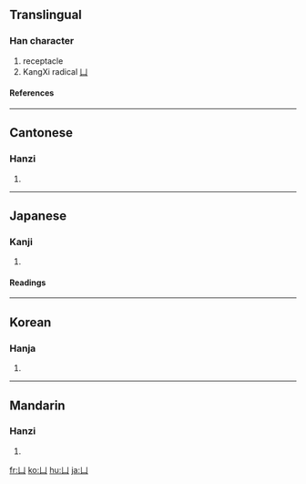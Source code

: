 ==Translingual==
{{stroke order|type=animate}}
===Han character===
{{Han char|rad=凵|as=00|sn=2|four=2277<sub>0</sub>|canj=女中 (VL), X女中 (XVL)}}
# receptacle
# KangXi radical [[Index:Chinese radical/凵|凵]]
====References====
{{Han ref|kx=0134.390|dkj=01800|dj=0300.250|hdz=10306.150|uh=51F5|ud=20981|bh=C942|bd=51522}}
----

==Cantonese==
===Hanzi===
{{yue-hanzi|jyut=|y=hom1}}
# {{defn|Cantonese}}
----
==Japanese==
===Kanji===
{{ja-kanji|grade=|rs=凵00}}
# {{defn|Japanese}}
====Readings====
{{ja-readings|on=[[かん]] (kan), [[こん]] (kon)|kun=[[かんにょう]] (kannyou), [[かんがまえ]] (kangamae)}}
----
==Korean==
===Hanja===
{{ko-hanja|hangeul=감|rv=gam|mr=kam}}
# {{defn|Korean}}
----
==Mandarin==
===Hanzi===
{{cmn-hanzi|pin=[[qū]] (qu1)|wg=ch'ü<sup>1</sup>}}
# {{defn|Mandarin}}

[[fr:凵]]
[[ko:凵]]
[[hu:凵]]
[[ja:凵]]